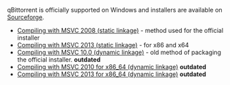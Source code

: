 qBittorrent is officially supported on Windows and installers are available on [http://sourceforge.net/projects/qbittorrent/files/qbittorrent-win32/ Sourceforge].

* [[Compiling with MSVC 2008 (static linkage)]] - method used for the official installer
* [[Compiling with MSVC 2013 (static linkage)]] - for x86 and x64
* [[Compiling with MSVC 10.0 (dynamic linkage)]] - old method of packaging the official installer. '''outdated'''
* [[Compiling with MSVC 2010 for x86_64 (dynamic linkage)]] '''outdated'''
* [[Compiling with MSVC 2013 for x86_64 (dynamic linkage)]] '''outdated'''